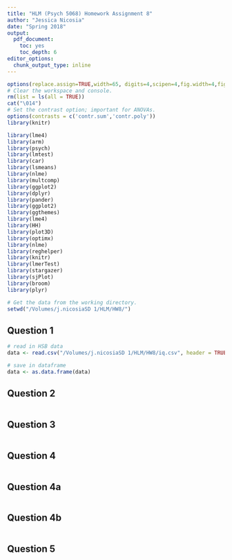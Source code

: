 ```yaml
---
title: "HLM (Psych 5068) Homework Assignment 8"
author: "Jessica Nicosia"
date: "Spring 2018"
output:
  pdf_document:  
    toc: yes
    toc_depth: 6
editor_options: 
  chunk_output_type: inline
---
```


```r
options(replace.assign=TRUE,width=65, digits=4,scipen=4,fig.width=4,fig.height=4)
# Clear the workspace and console.
rm(list = ls(all = TRUE)) 
cat("\014")
# Set the contrast option; important for ANOVAs.
options(contrasts = c('contr.sum','contr.poly'))
library(knitr)
```

```r
library(lme4)
library(arm)
library(psych)
library(lmtest)
library(car)
library(lsmeans)
library(nlme)
library(multcomp)
library(ggplot2)
library(dplyr)
library(pander)
library(ggplot2)
library(ggthemes)
library(lme4)
library(HH)
library(plot3D)
library(optimx)
library(nlme)
library(reghelper)
library(knitr)
library(lmerTest)
library(stargazer)
library(sjPlot)
library(broom)
library(plyr)
```

```r
# Get the data from the working directory.
setwd("/Volumes/j.nicosiaSD 1/HLM/HW8/")
```

Question 1
----------
\textbf{1. First, create a grand mean centered version of the family size variable. Name it fam size GMC.}

```r
# read in HSB data
data <- read.csv("/Volumes/j.nicosiaSD 1/HLM/HW8/iq.csv", header = TRUE)

# save in dataframe 
data <- as.data.frame(data)
```


Question 2
----------
\textbf{2. Begin wiht the following model (Model 1), which treats all coefficients as random. Is ther any evidence for birth order or family size effects in this analysis?}

```r

```

Question 3
----------
\textbf{3. Modify the first model (call the modification Model 2) in a way that will provide an omnibus test for family size effect when the two models are compared. (Hint: The models should differ by 4 degrees of freedom). What does this model comparison tell you about the presence of family size effects in this sample?}

```r

```

Question 4
----------
\textbf{4. Now modify Model 2 to remove all birth order effects (call the new model Model 3) and conduct a model comparison to Model 2.}

```r

```

Question 4a
----------
\textbf{(a) What can you conclude from this comparison?}
```r

```

Question 4b
----------
\textbf{(b) Compare Model 3 to Model 1. What is being tested and what does it offer beyond the previous two model comparisons?}
```r

```

Question 5
----------
\textbf{5. Using the most parsimonious of the three previous models, modify it (call it Model 4) to provide a model comparison that tests the significance of the true score correlation between verbal and spatial abilities at the level of the child.}
```r

```



